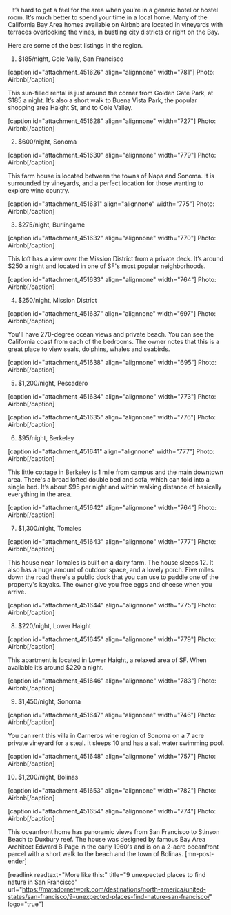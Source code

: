   It’s hard to get a feel for the area when you’re in a generic hotel or hostel room. It’s much better to spend your time in a local home. Many of the California Bay Area homes available on Airbnb are located in vineyards with terraces overlooking the vines, in bustling city districts or right on the Bay.  
 
Here are some of the best listings in the region. 

1. $185/night, Cole Vally, San Francisco

[caption id="attachment_451626" align="alignnone" width="781"] Photo: Airbnb[/caption]

This sun-filled rental is just around the corner from Golden Gate Park, at $185 a night. It’s also a short walk to Buena Vista Park, the popular shopping area Haight St, and to Cole Valley.

[caption id="attachment_451628" align="alignnone" width="727"] Photo: Airbnb[/caption]

2. $600/night, Sonoma


[caption id="attachment_451630" align="alignnone" width="779"] Photo: Airbnb[/caption]

This farm house is located between the towns of Napa and Sonoma.  It is surrounded by vineyards, and a perfect location for those wanting to explore wine country.


[caption id="attachment_451631" align="alignnone" width="775"] Photo: Airbnb[/caption]


3. $275/night, Burlingame


[caption id="attachment_451632" align="alignnone" width="770"] Photo: Airbnb[/caption]

This loft has a view over the Mission District from a private deck. It’s around $250 a night and located in one of SF's most popular neighborhoods. 

[caption id="attachment_451633" align="alignnone" width="764"] Photo: Airbnb[/caption]

4. $250/night, Mission District


[caption id="attachment_451637" align="alignnone" width="697"] Photo: Airbnb[/caption]

You'll have 270-degree ocean views and private beach. You can see the California coast from each of the bedrooms. The owner notes that this is a great place to view seals, dolphins, whales and seabirds.  


[caption id="attachment_451638" align="alignnone" width="695"] Photo: Airbnb[/caption]

5. $1,200/night, Pescadero


[caption id="attachment_451634" align="alignnone" width="773"] Photo: Airbnb[/caption]

[caption id="attachment_451635" align="alignnone" width="776"] Photo: Airbnb[/caption]

6. $95/night, Berkeley


[caption id="attachment_451641" align="alignnone" width="777"] Photo: Airbnb[/caption]

This little cottage in Berkeley is 1 mile from campus and the main downtown area. There's a broad lofted double bed and sofa, which can fold into a single bed.  It’s about $95 per night and within walking distance of basically everything in the area. 

[caption id="attachment_451642" align="alignnone" width="764"] Photo: Airbnb[/caption]

7. $1,300/night, Tomales


[caption id="attachment_451643" align="alignnone" width="777"] Photo: Airbnb[/caption]

This house near Tomales is built on a dairy farm. The house sleeps 12. It also has a huge amount of outdoor space, and a lovely porch. Five miles down the road there's a public dock that you can use to paddle one of the property's kayaks. The owner give you free eggs and cheese when you arrive. 


[caption id="attachment_451644" align="alignnone" width="775"] Photo: Airbnb[/caption]

8. $220/night, Lower Haight


[caption id="attachment_451645" align="alignnone" width="779"] Photo: Airbnb[/caption]

This apartment is located in Lower Haight, a relaxed area of SF. When available it’s around $220 a night.


[caption id="attachment_451646" align="alignnone" width="783"] Photo: Airbnb[/caption]

9. $1,450/night, Sonoma


[caption id="attachment_451647" align="alignnone" width="746"] Photo: Airbnb[/caption]

You can rent this villa in Carneros wine region of Sonoma on a 7 acre private vineyard for a steal. It sleeps 10 and has a salt water swimming pool.   


[caption id="attachment_451648" align="alignnone" width="757"] Photo: Airbnb[/caption]

10. $1,200/night, Bolinas


[caption id="attachment_451653" align="alignnone" width="782"] Photo: Airbnb[/caption]

[caption id="attachment_451654" align="alignnone" width="774"] Photo: Airbnb[/caption]

This oceanfront home has panoramic views from San Francisco to Stinson Beach to Duxbury reef. The house was designed by famous Bay Area Architect Edward B Page in the early 1960's and is on a 2-acre oceanfront parcel with a short walk to the beach and the town of Bolinas.  [mn-post-ender]

[readlink readtext="More like this:" title="9 unexpected places to find nature in San Francisco" url="https://matadornetwork.com/destinations/north-america/united-states/san-francisco/9-unexpected-places-find-nature-san-francisco/" logo="true"]
